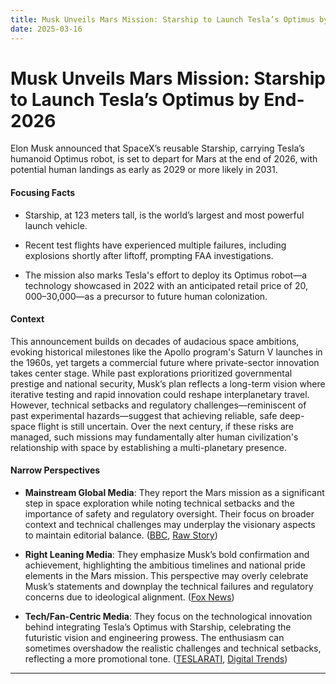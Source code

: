 ```yaml
---
title: Musk Unveils Mars Mission: Starship to Launch Tesla’s Optimus by End-2026
date: 2025-03-16
---
```


# Musk Unveils Mars Mission: Starship to Launch Tesla’s Optimus by End-2026

Elon Musk announced that SpaceX’s reusable Starship, carrying Tesla’s humanoid Optimus robot, is set to depart for Mars at the end of 2026, with potential human landings as early as 2029 or more likely in 2031.

#### Focusing Facts

- Starship, at 123 meters tall, is the world’s largest and most powerful launch vehicle.

- Recent test flights have experienced multiple failures, including explosions shortly after liftoff, prompting FAA investigations.

- The mission also marks Tesla's effort to deploy its Optimus robot—a technology showcased in 2022 with an anticipated retail price of $20,000–$30,000—as a precursor to future human colonization.

#### Context

This announcement builds on decades of audacious space ambitions, evoking historical milestones like the Apollo program's Saturn V launches in the 1960s, yet targets a commercial future where private-sector innovation takes center stage. While past explorations prioritized governmental prestige and national security, Musk’s plan reflects a long-term vision where iterative testing and rapid innovation could reshape interplanetary travel. However, technical setbacks and regulatory challenges—reminiscent of past experimental hazards—suggest that achieving reliable, safe deep-space flight is still uncertain. Over the next century, if these risks are managed, such missions may fundamentally alter human civilization's relationship with space by establishing a multi-planetary presence.

#### Narrow Perspectives

- **Mainstream Global Media**: They report the Mars mission as a significant step in space exploration while noting technical setbacks and the importance of safety and regulatory oversight. Their focus on broader context and technical challenges may underplay the visionary aspects to maintain editorial balance. ([BBC](https://www.bbc.com/news/articles/cx2g88y52y8o), [Raw Story](https://www.rawstory.com/starship-mars/))

- **Right Leaning Media**: They emphasize Musk’s bold confirmation and achievement, highlighting the ambitious timelines and national pride elements in the Mars mission. This perspective may overly celebrate Musk’s statements and downplay the technical failures and regulatory concerns due to ideological alignment. ([Fox News](https://www.foxnews.com/tech/spacex-send-starship-mars-next-year-elon-musk-confirms))

- **Tech/Fan-Centric Media**: They focus on the technological innovation behind integrating Tesla’s Optimus with Starship, celebrating the futuristic vision and engineering prowess. The enthusiasm can sometimes overshadow the realistic challenges and technical setbacks, reflecting a more promotional tone. ([TESLARATI](https://www.teslarati.com/musk-sets-a-date-for-starship-trip-to-mars-with-optimus-on-board/), [Digital Trends](https://www.digitaltrends.com/space/spacex-mars-starship-optimus-humanoid-robot-land-2026-elon-musk/))

---
